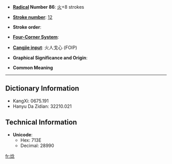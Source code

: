 * '''[[Wiktionary:Chinese radical index| Radical]] Number 86''': [[Wiktionary:Chinese radical index 火|火]]+8 strokes

* '''[[Wiktionary:Chinese total strokes index|Stroke number]]''': [[Wiktionary:Chinese total strokes index 12|12]]

* '''Stroke order''': 

* '''[[Wiktionary:Chinese four corner index|Four-Corner System]]''': 

* '''[[Wiktionary:Chinese Cangjie index|Cangjie input]]''': 火人戈心 (FOIP)

* '''Graphical Significance and Origin''': 

* '''Common Meaning'''

----

== Dictionary Information ==

* KangXi: 0675.191
* Hanyu Da Zidian: 32210.021

== Technical Information ==

* '''Unicode''':
** Hex: 713E
** Decimal: 28990

[[fr:焾]]